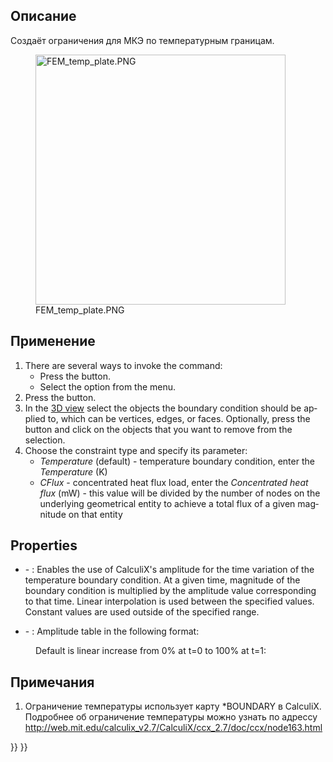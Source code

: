 <languages/>

{{Docnav/ru
|[[FEM_ConstraintHeatflux/ru|Constraint heatflux]]
|[[FEM_ConstraintBodyHeatSource/ru|Constraint body heat source]]
|[[FEM_Workbench/ru|FEM]]
|IconL=FEM_ConstraintHeatflux.svg
|IconR=FEM_ConstraintBodyHeatSource.svg
|IconC=Workbench_FEM.svg
}}

<div class="mw-translate-fuzzy">
{{GuiCommand/ru
|Name=FEM ConstraintTemperature
|Name/ru=FEM ConstraintTemperature
|MenuLocation=Model → Thermal Constraints → Constraint temperature
|Workbenches=[[FEM_Workbench/ru|FEM]]
|Shortcut=
|SeeAlso=[[FEM_tutorial/ru|FEM tutorial]]
}}
</div>

<span id="Description"></span>
==Описание==

<div class="mw-translate-fuzzy">
Создаёт ограничения для МКЭ по температурным границам.
</div>

[[Image:FEM_temp_plate.PNG|400px]]
<div lang="en" dir="ltr" class="mw-content-ltr">
{{Caption|2D plate subjected to temperature difference}}
</div>

<span id="Usage"></span>
==Применение==

<div lang="en" dir="ltr" class="mw-content-ltr">
# There are several ways to invoke the command:
#* Press the {{Button|[[Image:FEM_ConstraintTemperature.svg|16px]] [[FEM_ConstraintTemperature|Temperature Boundary Condition]]}} button.
#* Select the {{MenuCommand|Model → Thermal Boundary Conditions and Loads → [[Image:FEM_ConstraintTemperature.svg|16px]] Temperature Boundary Condition}} option from the menu.
# Press the {{Button|Add}} button.
# In the [[3D_view|3D view]] select the objects the boundary condition should be applied to, which can be vertices, edges, or faces. Optionally, press the {{Button|Remove}} button and click on the objects that you want to remove from the selection.
# Choose the constraint type and specify its parameter:
#* ''Temperature'' (default) - temperature boundary condition, enter the ''Temperature'' (K)
#* ''CFlux'' - concentrated heat flux load, enter the ''Concentrated heat flux'' (mW) - this value will be divided by the number of nodes on the underlying geometrical entity to achieve a total flux of a given magnitude on that entity
</div>

<div lang="en" dir="ltr" class="mw-content-ltr">
==Properties==
</div>

<div lang="en" dir="ltr" class="mw-content-ltr">
* {{PropertyData|Enable Amplitude}} - {{Version|1.1}}: Enables the use of CalculiX's amplitude for the time variation of the temperature boundary condition. At a given time, magnitude of the boundary condition is multiplied by the amplitude value corresponding to that time. Linear interpolation is used between the specified values. Constant values are used outside of the specified range.
* {{PropertyData|Amplitude Values}} - {{Version|1.1}}: Amplitude table in the following format:
</div>

: {{Code|lang=text|code=
time_1, amplitude_value_1
...
}}

<div lang="en" dir="ltr" class="mw-content-ltr">
: Default is linear increase from 0% at t=0 to 100% at t=1:
</div>

: {{Code|lang=text|code=
0, 0
1, 1
}}

<span id="Notes"></span>
==Примечания==

<div class="mw-translate-fuzzy">
#Ограничение температуры использует карту *BOUNDARY в CalculiX. Подробнее об ограничение температуры можно узнать по адрессу http://web.mit.edu/calculix_v2.7/CalculiX/ccx_2.7/doc/ccx/node163.html
</div>


{{Docnav/ru
|[[FEM_ConstraintHeatflux/ru|Constraint heatflux]]
|[[FEM_ConstraintBodyHeatSource/ru|Constraint body heat source]]
|[[FEM_Workbench/ru|FEM]]
|IconL=FEM_ConstraintHeatflux.svg
|IconR=FEM_ConstraintBodyHeatSource.svg
|IconC=Workbench_FEM.svg
}}

{{FEM Tools navi{{#translation:}}}}
{{Userdocnavi{{#translation:}}}}